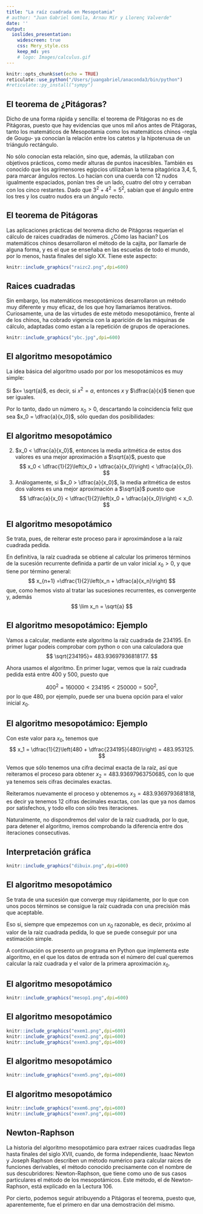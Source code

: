 ```yaml
---
title: "La raíz cuadrada en Mesopotamia"
# author: "Juan Gabriel Gomila, Arnau Mir y Llorenç Valverde"
date: ''
output: 
  ioslides_presentation:
    widescreen: true
    css: Mery_style.css
    keep_md: yes
    # logo: Images/calculus.gif
---
```


```r
knitr::opts_chunk$set(echo = TRUE)
reticulate::use_python("/Users/juangabriel/anaconda3/bin/python")
#reticulate::py_install("sympy")
```



## El teorema de ¿Pitágoras?

Dicho de una forma rápida y sencilla: el teorema de Pitágoras no es de Pitágoras, puesto que hay evidencias que unos mil años antes de Pitágoras, tanto los matemáticos de Mesopotamia como los matemáticos chinos -regla de Gougu- ya conocían la relación entre los catetos y la hipotenusa de un triángulo rectángulo.

No sólo conocían esta relación, sino que, además, la utilizaban con objetivos prácticos, como medir alturas de puntos inacesibles. También es conocido que los agrimensores egipcios utilizaban la terna pitagórica $3$,$4$, $5$, para marcar ángulos rectos. Lo hacían con una cuerda con $12$ nudos igualmente espaciados, ponían tres de un lado, cuatro del otro y cerraban con los cinco restantes. Dado que $3^2+4^2=5^2$, sabían que el ángulo entre los tres y los cuatro nudos era un ángulo recto.

## El teorema de Pitágoras

Las aplicaciones prácticas del teorema dicho de Pitágoras requerían el cálculo de raices cuadradas de números. ¿Cómo las hacian? Los matemáticos chinos desarrollaron el método de la cajita, por llamarle de alguna forma, y es el que se enseñaba en las escuelas de todo el mundo, por lo menos, hasta finales del siglo XX. Tiene este aspecto:

<div class="center">
```r
knitr::include_graphics("raizc2.png",dpi=600)
```
</div>

## Raices cuadradas

Sin embargo, los matemáticos mesopotámicos desarrollaron un método muy diferente y muy eficaz, de los que hoy llamaríamos iterativos. Curiosamente, una de las virtudes de este método mesopotámico, frente al de los chinos, ha cobrado vigencia con la aparición de las máquinas de cálculo, adaptadas como estan a la repetición de grupos de operaciones.

<div class="center">
```r
knitr::include_graphics("ybc.jpg",dpi=600)

```
</div>

## El algoritmo mesopotámico

La idea básica del algoritmo usado por por los mesopotámicos es muy simple:

Si $x= \sqrt{a}$, es decir, si $x^2=a$, entonces $x$ y $\dfrac{a}{x}$ tienen que ser iguales. 

Por lo tanto, dado un número $x_0 >0$, descartando la coincidencia feliz que sea $x_0 = \dfrac{a}{x_0}$, sólo quedan dos posibilidades:

## El algoritmo mesopotámico

2. $x_0 < \dfrac{a}{x_0}$, entonces la media aritmética de estos dos valores es una mejor aproximación a $\sqrt{a}$, puesto que 
$$
x_0 < \dfrac{1}{2}\left(x_0 + \dfrac{a}{x_0}\right) < \dfrac{a}{x_0}.
$$
3. Análogamente, si $x_0 > \dfrac{a}{x_0}$, la media aritmética de estos dos valores es una mejor aproximación a $\sqrt{a}$ puesto que 
$$
\dfrac{a}{x_0} < \dfrac{1}{2}\left(x_0 + \dfrac{a}{x_0}\right) < x_0.
$$




## El algoritmo mesopotámico

Se trata, pues, de reiterar este proceso para ir aproximándose a la raíz cuadrada pedida. 

En definitiva, la raíz cuadrada se obtiene al calcular los primeros términos de la sucesión recurrente definida a partir de un valor inicial $x_0 >0$, y que tiene por término general:
$$
x_{n+1} =\dfrac{1}{2}\left(x_n + \dfrac{a}{x_n}\right)
$$
que, como hemos visto al tratar las sucesiones recurrentes, es convergente y, además
$$
\lim x_n = \sqrt{a}
$$


## El algoritmo mesopotámico: Ejemplo

Vamos a calcular, mediante este algoritmo la raíz cuadrada de $234195$. En primer lugar podeis comprobar com python o con una calculadora que 
$$
\sqrt{234195}= 483.93697936818177.
$$

Ahora usamos el algoritmo. En primer lugar, vemos que la raíz cuadrada pedida está entre $400$ y $500$, puesto que 

$$
400^2= 160000 < 234195 <250000 =500^2,
$$
por lo que $480$, por ejemplo, puede ser una buena opción para el valor inicial $x_0$. 

## El algoritmo mesopotámico: Ejemplo

Con este valor para $x_0$, tenemos que 
$$
x_1 = \dfrac{1}{2}\left(480 + \dfrac{234195}{480}\right) = 483.953125.
$$

Vemos que sólo tenemos una cifra decimal exacta de la raíz, así que reiteramos el proceso para obtener $x_2 =  483.93697963750685$, con lo que ya tenemos seis cifras decimales exactas.

Reiteramos nuevamente el proceso y obtenemos $x_3= 483.9369793681818$, es decir ya tenemos $12$ cifras decimales exactas, con las que ya nos damos por satisfechos, y todo ello con sólo tres iteraciones.

Naturalmente, no dispondremos del valor de la raíz cuadrada, por lo que, para detener el algoritmo, iremos comprobando la diferencia entre dos iteraciones consecutivas.



## Interpretación gráfica

<div class="center">
```r
knitr::include_graphics("dibuix.png",dpi=600)
```
</div>


## El algoritmo mesopotámico

Se trata de una sucesión que converge muy rápidamente, por lo que con unos pocos términos se consigue la raíz cuadrada con una precisión más que aceptable. 

Eso si, siempre que empezemos con un $x_0$ razonable, es decir, próximo al valor de la raíz cuadrada pedida, lo que se puede conseguir por una estimación simple.

A continuación os presento un programa en Python que implementa este algoritmo, en el que los datos de entrada son el número del cual queremos calcular la raíz cuadrada y el valor de la primera aproximación $x_0$.

## El algoritmo mesopotámico


<div class="center">
```r
knitr::include_graphics("mesop1.png",dpi=600)

```
</div>

## El algoritmo mesopotámico

<div class="center">
```r
knitr::include_graphics("exem1.png",dpi=600)
knitr::include_graphics("exem2.png",dpi=600)
knitr::include_graphics("exem3.png",dpi=600)
```
</div>

## El algoritmo mesopotámico

<div class="center">
```r
knitr::include_graphics("exem5.png",dpi=600)
```
</div>

## El algoritmo mesopotámico

<div class="center">
```r
knitr::include_graphics("exem6.png",dpi=600)
knitr::include_graphics("exem7.png",dpi=600)
```
</div>



## Newton-Raphson

La historia del algoritmo mesopotámico para extraer raices cuadradas llega hasta finales del siglo XVII, cuando, de forma independiente, Isaac Newton y Joseph Raphson describen un método numérico para calcular raices de funciones derivables, el método conocido precisamente con el nombre de sus descubridores: Newton-Raphson, que tiene como uno de sus casos particulares el método de los mesopotámicos. Este método, el de Newton-Raphson, está explicado en la Lectura 106.

<!-- Por el camino los matemáticos chinos ya habían desarrollado -posiblemente unos mil años antes de nuestra era- el método de la cajita, que es el que se ha venido enseñando en las escuelas de todo el mundo hasta finales del siglo XX. -->

Por cierto, podemos seguir atribuyendo a Pitágoras el teorema, puesto que, aparentemente, fue el primero en dar una demostración del mismo.